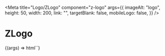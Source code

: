 
<Meta
  title="Logo/ZLogo"
  component="z-logo"
  args={{
    imageAlt: "logo",
    height: 50,
    width: 200,
    link: "",
    targetBlank: false,
    mobileLogo: false,
  }}
/>

# ZLogo

<Canvas>
  <Story name="z-logo">
    {(args) => html`<z-logo
      image-alt="${args.imageAlt}"
      height="${args.height}"
      width="${args.width}"
      link="${args.link}"
      target-blank="${args.targetBlank}"
      mobile-logo="${args.mobileLogo}"
    ></z-logo>`}
  </Story>
</Canvas>

<ArgsTable of="z-logo" />
